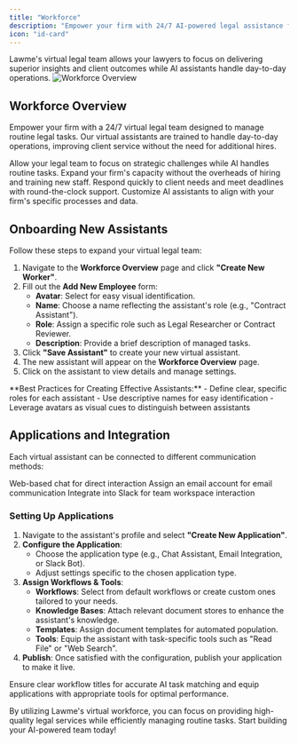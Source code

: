 ```yaml
---
title: "Workforce"
description: "Empower your firm with 24/7 AI-powered legal assistance for routine tasks"
icon: "id-card"
---
```


<Note>
  Lawme's virtual legal team allows your lawyers to focus on delivering superior insights and client outcomes while AI assistants handle day-to-day operations.
</Note>

<Frame>
  <img
    src="../snippets/workforce_overview.gif"
    alt="Workforce Overview"
  />
</Frame>

## Workforce Overview

Empower your firm with a 24/7 virtual legal team designed to manage routine legal tasks. Our virtual assistants are trained to handle day-to-day operations, improving client service without the need for additional hires.

<CardGroup cols={2}>
  <Card title="Free Up Your Lawyers" icon="user-tie">
    Allow your legal team to focus on strategic challenges while AI handles routine tasks.
  </Card>
  <Card title="Cost-Effective Scaling" icon="chart-line">
    Expand your firm's capacity without the overheads of hiring and training new staff.
  </Card>
  <Card title="24/7 Availability" icon="clock">
    Respond quickly to client needs and meet deadlines with round-the-clock support.
  </Card>
  <Card title="Tailored Assistance" icon="sliders">
    Customize AI assistants to align with your firm's specific processes and data.
  </Card>
</CardGroup>

## Onboarding New Assistants

Follow these steps to expand your virtual legal team:

1. Navigate to the **Workforce Overview** page and click **"Create New Worker"**.
2. Fill out the **Add New Employee** form:
   - **Avatar**: Select for easy visual identification.
   - **Name**: Choose a name reflecting the assistant's role (e.g., "Contract Assistant").
   - **Role**: Assign a specific role such as Legal Researcher or Contract Reviewer.
   - **Description**: Provide a brief description of managed tasks.
3. Click **"Save Assistant"** to create your new virtual assistant.
4. The new assistant will appear on the **Workforce Overview** page.
5. Click on the assistant to view details and manage settings.

<Tip>
  **Best Practices for Creating Effective Assistants:**
  - Define clear, specific roles for each assistant
  - Use descriptive names for easy identification
  - Leverage avatars as visual cues to distinguish between assistants
</Tip>

## Applications and Integration

Each virtual assistant can be connected to different communication methods:

<CardGroup cols={2}>
  <Card title="Chat Assistant" icon="comments">
    Web-based chat for direct interaction
  </Card>
  <Card title="Email Integration" icon="envelope">
    Assign an email account for email communication
  </Card>
  <Card title="Slack Bot" icon="slack">
    Integrate into Slack for team workspace interaction
  </Card>
</CardGroup>

### Setting Up Applications
1. Navigate to the assistant's profile and select **"Create New Application"**.
2. **Configure the Application**:
   - Choose the application type (e.g., Chat Assistant, Email Integration, or Slack Bot).
   - Adjust settings specific to the chosen application type.
3. **Assign Workflows & Tools**: 
   - **Workflows**: Select from default workflows or create custom ones tailored to your needs.
   - **Knowledge Bases**: Attach relevant document stores to enhance the assistant's knowledge.
   - **Templates**: Assign document templates for automated population.
   - **Tools**: Equip the assistant with task-specific tools such as "Read File" or "Web Search".
4. **Publish**: Once satisfied with the configuration, publish your application to make it live.

<Warning>
  Ensure clear workflow titles for accurate AI task matching and equip applications with appropriate tools for optimal performance.
</Warning>

By utilizing Lawme's virtual workforce, you can focus on providing high-quality legal services while efficiently managing routine tasks. Start building your AI-powered team today!